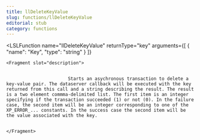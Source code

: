 ```yaml
---
title: llDeleteKeyValue
slug: functions/llDeleteKeyValue
editorial: stub
category: functions
---
```


<LSLFunction
	name="llDeleteKeyValue"
	returnType="key"
	arguments={[
	{
		"name": "Key",
		"type": "string"
	}
]}
>
	<Fragment slot="description">
		
		
		                   Starts an asychronous transaction to delete a key-value pair. The dataserver callback will be executed with the key returned from this call and a string describing the result. The result is a two element commma-delimited list. The first item is an integer specifying if the transaction succeeded (1) or not (0). In the failure case, the second item will be an integer corresponding to one of the XP_ERROR_... constants. In the success case the second item will be the value associated with the key.
		
		                
	</Fragment>
</LSLFunction>
